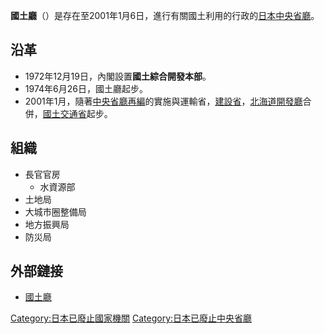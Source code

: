 {{Unreferenced|time=2020-07-02T03:40:45+00:00}}
'''國土廳'''（{{jpn|j=国土庁|hg=こくどちょう|rm=Kokudo chō|f=y}}）是存在至2001年1月6日，進行有關國土利用的行政的[[日本行政機關|日本中央省廳]]。

== 沿革 ==
* 1972年12月19日，內閣設置'''國土綜合開發本部'''。
* 1974年6月26日，國土廳起步。
* 2001年1月，隨著[[中央省廳再編|中央省廳再編]]的實施與運輸省，[[建設省|建設省]]，[[北海道開發廳|北海道開發廳]]合併，[[國土交通省|國土交通省]]起步。

== 組織 ==
* 長官官房
** 水資源部
* 土地局
* 大城市圈整備局
* 地方振興局
* 防災局

== 外部鏈接 ==
*[https://web.archive.org/web/20001008144330/http://www.nla.go.jp/ 國土廳]


{{日本中央省廳（中央省廳再編前）}}

{{Authority control}}
[[Category:日本已廢止國家機關|Category:日本已廢止國家機關]]
[[Category:日本已廢止中央省廳|Category:日本已廢止中央省廳]]